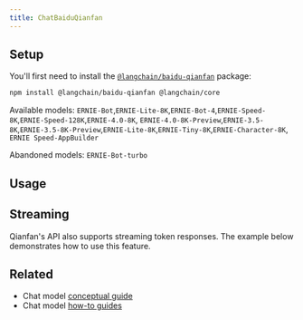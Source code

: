 ```yaml
---
title: ChatBaiduQianfan
---
```


## Setup

You'll first need to install the [`@langchain/baidu-qianfan`](https://www.npmjs.com/package/@langchain/baidu-qianfan) package:

```bash npm
npm install @langchain/baidu-qianfan @langchain/core
```

Available models: `ERNIE-Bot`,`ERNIE-Lite-8K`,`ERNIE-Bot-4`,`ERNIE-Speed-8K`,`ERNIE-Speed-128K`,`ERNIE-4.0-8K`,
`ERNIE-4.0-8K-Preview`,`ERNIE-3.5-8K`,`ERNIE-3.5-8K-Preview`,`ERNIE-Lite-8K`,`ERNIE-Tiny-8K`,`ERNIE-Character-8K`,
`ERNIE Speed-AppBuilder`

Abandoned models: `ERNIE-Bot-turbo`

## Usage


<ChatBaiduQianfan />

## Streaming

Qianfan's API also supports streaming token responses. The example below demonstrates how to use this feature.


<ChatStreamBaiduQianfan />

## Related

- Chat model [conceptual guide](/oss/concepts/chat_models)
- Chat model [how-to guides](/oss/how-to/#chat-models)
